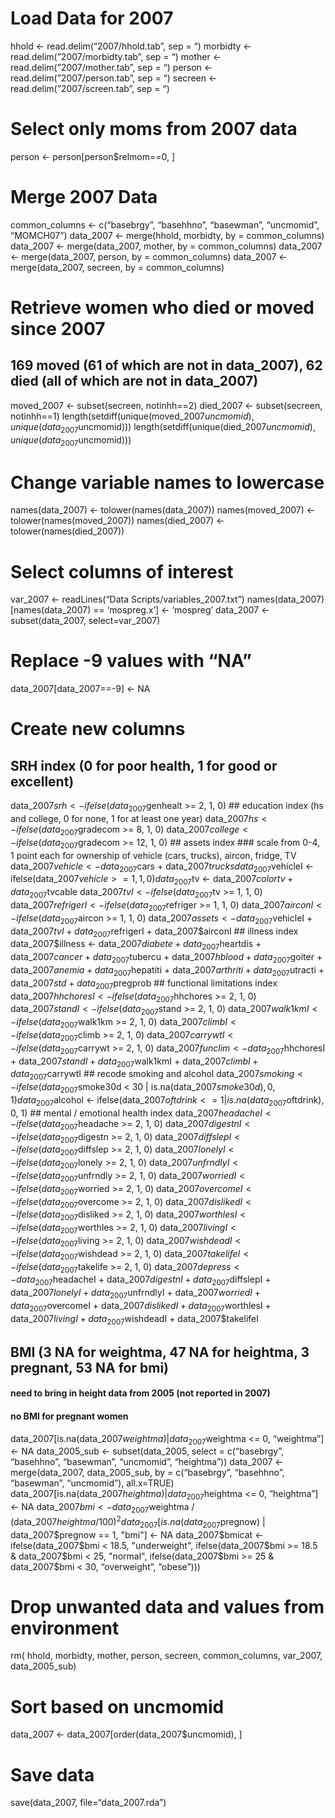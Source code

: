 # Load Data for 2007
hhold <- read.delim("2007/hhold.tab", sep = "\t") 
morbidty <- read.delim("2007/morbidty.tab", sep = "\t") 
mother <- read.delim("2007/mother.tab", sep = "\t") 
person <- read.delim("2007/person.tab", sep = "\t") 
secreen <- read.delim("2007/screen.tab", sep = "\t")


# Select only moms from 2007 data
person <- person[person$relmom==0, ] 

# Merge 2007 Data
common_columns <- c("basebrgy", "basehhno", "basewman", "uncmomid", "MOMCH07")
data_2007 <- merge(hhold, morbidty, by = common_columns)
data_2007 <- merge(data_2007, mother, by = common_columns)
data_2007 <- merge(data_2007, person, by = common_columns)
data_2007 <- merge(data_2007, secreen, by = common_columns)


# Retrieve women who died or moved since 2007
## 169 moved (61 of which are not in data_2007), 62 died (all of which are not in data_2007)
moved_2007 <- subset(secreen, notinhh==2)
died_2007 <- subset(secreen, notinhh==1)
length(setdiff(unique(moved_2007$uncmomid), unique(data_2007$uncmomid)))
length(setdiff(unique(died_2007$uncmomid), unique(data_2007$uncmomid)))

# Change variable names to lowercase
names(data_2007) <- tolower(names(data_2007)) 
names(moved_2007) <- tolower(names(moved_2007)) 
names(died_2007) <- tolower(names(died_2007)) 

# Select columns of interest
var_2007 <- readLines("Data Scripts/variables_2007.txt")
names(data_2007)[names(data_2007) == 'mospreg.x'] <- 'mospreg'
data_2007 <- subset(data_2007, select=var_2007)

# Replace -9 values with "NA"
data_2007[data_2007==-9] <- NA

# Create new columns
## SRH index (0 for poor health, 1 for good or excellent)
data_2007$srh <- ifelse(data_2007$genhealt >= 2, 1, 0)
## education index (hs and college, 0 for none, 1 for at least one year)
data_2007$hs <- ifelse(data_2007$gradecom >= 8, 1, 0)
data_2007$college <- ifelse(data_2007$gradecom >= 12, 1, 0)
## assets index
### scale from 0-4, 1 point each for ownership of vehicle (cars, trucks), aircon, fridge, TV
data_2007$vehicle <- data_2007$cars + data_2007$trucks
data_2007$vehicleI <- ifelse(data_2007$vehicle >= 1, 1, 0)
data_2007$tv <- data_2007$colortv + data_2007$tvcable
data_2007$tvI <- ifelse(data_2007$tv >= 1, 1, 0)
data_2007$refrigerI <- ifelse(data_2007$refriger >= 1, 1, 0)
data_2007$airconI <- ifelse(data_2007$aircon >= 1, 1, 0)
data_2007$assets <- data_2007$vehicleI + data_2007$tvI + data_2007$refrigerI + data_2007$airconI
## illness index
data_2007$illness <- data_2007$diabete + data_2007$heartdis + data_2007$cancer + data_2007$tubercu + data_2007$hblood + data_2007$goiter + data_2007$anemia + data_2007$hepatiti + data_2007$arthriti + data_2007$utracti + data_2007$std + data_2007$pregprob
## functional limitations index
data_2007$hhchoresI <- ifelse(data_2007$hhchores >= 2, 1, 0)
data_2007$standI <- ifelse(data_2007$stand >= 2, 1, 0)
data_2007$walk1kmI <- ifelse(data_2007$walk1km >= 2, 1, 0)
data_2007$climbI <- ifelse(data_2007$climb >= 2, 1, 0)
data_2007$carrywtI <- ifelse(data_2007$carrywt >= 2, 1, 0)
data_2007$funclim <- data_2007$hhchoresI + data_2007$standI + data_2007$walk1kmI + data_2007$climbI + data_2007$carrywtI
## recode smoking and alcohol
data_2007$smoking <- ifelse(data_2007$smoke30d < 30 | is.na(data_2007$smoke30d), 0, 1)
data_2007$alcohol <- ifelse(data_2007$oftdrink <= 1 | is.na(data_2007$oftdrink), 0, 1)
## mental / emotional health index
data_2007$headacheI <- ifelse(data_2007$headache >= 2, 1, 0)
data_2007$digestnI <- ifelse(data_2007$digestn >= 2, 1, 0)
data_2007$diffslepI <- ifelse(data_2007$diffslep >= 2, 1, 0)
data_2007$lonelyI <- ifelse(data_2007$lonely >= 2, 1, 0)
data_2007$unfrndlyI <- ifelse(data_2007$unfrndly >= 2, 1, 0)
data_2007$worriedI <- ifelse(data_2007$worried >= 2, 1, 0)
data_2007$overcomeI <- ifelse(data_2007$overcome >= 2, 1, 0)
data_2007$dislikedI <- ifelse(data_2007$disliked >= 2, 1, 0)
data_2007$worthlesI <- ifelse(data_2007$worthles >= 2, 1, 0)
data_2007$livingI <- ifelse(data_2007$living >= 2, 1, 0)
data_2007$wishdeadI <- ifelse(data_2007$wishdead >= 2, 1, 0)
data_2007$takelifeI <- ifelse(data_2007$takelife >= 2, 1, 0)
data_2007$depress <- data_2007$headacheI + data_2007$digestnI + data_2007$diffslepI + data_2007$lonelyI + data_2007$unfrndlyI + data_2007$worriedI + data_2007$overcomeI + data_2007$dislikedI + data_2007$worthlesI + data_2007$livingI + data_2007$wishdeadI + data_2007$takelifeI

## BMI (3 NA for weightma, 47 NA for heightma, 3 pregnant, 53 NA for bmi) 
#### need to bring in height data from 2005 (not reported in 2007)
#### no BMI for pregnant women
data_2007[is.na(data_2007$weightma) | data_2007$weightma <= 0, "weightma"] <- NA
data_2005_sub <- subset(data_2005, select = c("basebrgy", "basehhno", "basewman", "uncmomid", "heightma"))
data_2007 <- merge(data_2007, data_2005_sub, by =  c("basebrgy", "basehhno", "basewman", "uncmomid"), all.x=TRUE)
data_2007[is.na(data_2007$heightma) | data_2007$heightma <= 0, "heightma"] <- NA
data_2007$bmi <- data_2007$weightma / (data_2007$heightma/100)^2
data_2007[is.na(data_2007$pregnow) | data_2007$pregnow == 1, "bmi"] <- NA
data_2007$bmicat <- ifelse(data_2007$bmi < 18.5, "underweight", ifelse(data_2007$bmi >= 18.5 & data_2007$bmi < 25, "normal", ifelse(data_2007$bmi >= 25 & data_2007$bmi < 30, "overweight", "obese")))

# Drop unwanted data and values from environment
rm( hhold, morbidty, mother, person, secreen, common_columns, var_2007, data_2005_sub)

# Sort based on uncmomid
data_2007 <- data_2007[order(data_2007$uncmomid), ] 

# Save data
save(data_2007, file="data_2007.rda")